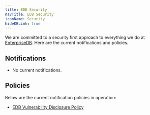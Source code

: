 ```yaml
---
title: EDB Security
navTitle: EDB Security
iconName: Security
hideKBLink: true
---
```


We are committed to a security first approach to everything we do at [EnterpriseDB](https://www.enterprisedb.com/). Here are the current notifications and policies.

## Notifications

* No current notifications.

## Policies

Below are the current notification policies in operation:

* [EDB Vulnerability Disclosure Policy](vulnerability-policy)

